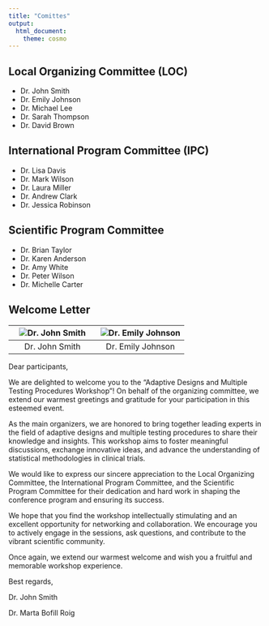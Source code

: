 ---
title: "Comittes"
output:
  html_document:
    theme: cosmo
---

<!-- # Conference Organizers -->

<style type="text/css">
h1.title {
  font-size: 36px;
  color: DarkRed;
  text-align: center;
}
</style>

## Local Organizing Committee (LOC)

- Dr. John Smith
- Dr. Emily Johnson
- Dr. Michael Lee
- Dr. Sarah Thompson
- Dr. David Brown

## International Program Committee (IPC)

- Dr. Lisa Davis
- Dr. Mark Wilson
- Dr. Laura Miller
- Dr. Andrew Clark
- Dr. Jessica Robinson

## Scientific Program Committee

- Dr. Brian Taylor
- Dr. Karen Anderson
- Dr. Amy White
- Dr. Peter Wilson
- Dr. Michelle Carter

## Welcome Letter

![Dr. John Smith](user_default.png) | ![Dr. Emily Johnson](user_default.png)
:---: | :---:
Dr. John Smith | Dr. Emily Johnson

Dear participants,

We are delighted to welcome you to the "Adaptive Designs and Multiple Testing Procedures Workshop"! On behalf of the organizing committee, we extend our warmest greetings and gratitude for your participation in this esteemed event.

As the main organizers, we are honored to bring together leading experts in the field of adaptive designs and multiple testing procedures to share their knowledge and insights. This workshop aims to foster meaningful discussions, exchange innovative ideas, and advance the understanding of statistical methodologies in clinical trials.

We would like to express our sincere appreciation to the Local Organizing Committee, the International Program Committee, and the Scientific Program Committee for their dedication and hard work in shaping the conference program and ensuring its success.

We hope that you find the workshop intellectually stimulating and an excellent opportunity for networking and collaboration. We encourage you to actively engage in the sessions, ask questions, and contribute to the vibrant scientific community.

Once again, we extend our warmest welcome and wish you a fruitful and memorable workshop experience.

Best regards,

Dr. John Smith

Dr. Marta Bofill Roig
